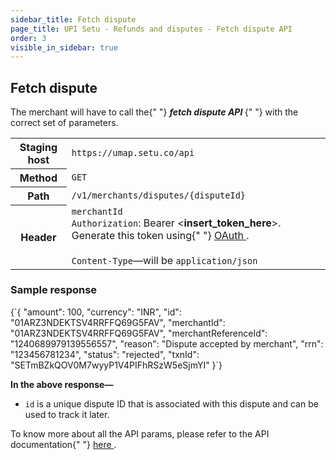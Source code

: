 ```yaml
---
sidebar_title: Fetch dispute
page_title: UPI Setu - Refunds and disputes - Fetch dispute API
order: 3
visible_in_sidebar: true
---
```


## Fetch dispute

<p>
  The merchant will have to call the{" "}
  <b>
    <i>fetch dispute API</i>
  </b>{" "}
  with the correct set of parameters.
</p>

<table>
  <tbody>
    <tr>
      <th>Staging host</th>
      <td>
        <code>https://umap.setu.co/api</code>
      </td>
    </tr>
    <tr>
      <th>Method</th>
      <td>
        <code>GET</code>
      </td>
    </tr>
    <tr>
      <th>Path</th>
      <td>
        <code>/v1/merchants/disputes/&#123;disputeId&#125;</code>
      </td>
    </tr>
    <tr>
      <th>Header</th>
      <td>
        <code>merchantId</code>
        <br />
        <code>Authorization</code>: Bearer &lt;<b>insert_token_here</b>&gt;.
        Generate this token using{" "}
        <a href="/payments/umap/api-integration" target="_blank">
          OAuth
        </a>
        .<br />
        <br />
        <code>Content-Type</code>—will be <code>application/json</code>
      </td>
    </tr>
  </tbody>
</table>

### Sample response

<CodeBlockWithCopy language="json">
  {`{
  "amount": 100,
  "currency": "INR",
  "id": "01ARZ3NDEKTSV4RRFFQ69G5FAV",
  "merchantId": "01ARZ3NDEKTSV4RRFFQ69G5FAV",
  "merchantReferenceId": "1240689979139556557",
  "reason": "Dispute accepted by merchant",
  "rrn": "123456781234",
  "status": "rejected",
  "txnId": "SETmBZkQOV0M7wyyP1V4PIFhRSzW5eSjmYI"
}`}
</CodeBlockWithCopy>

<b>In the above response—</b>
<ul>
  <li>
    <code>id</code> is a unique dispute ID that is associated with this dispute
    and can be used to track it later.
  </li>
</ul>
<p>
  To know more about all the API params, please refer to the API documentation{" "}
  <a
    href="/payments/umap/api-reference#/category~disputes/operation~disputes#fetchDisputeById"
    target="_blank"
  >
    here
  </a>
  .
</p>
